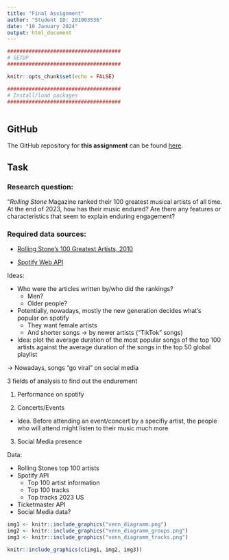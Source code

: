 ```yaml
---
title: "Final Assignment"
author: "Student ID: 201903536"
date: "10 January 2024"
output: html_document
---
```


```r
#####################################
# SETUP
#####################################

knitr::opts_chunk$set(echo = FALSE) 

#####################################
# Install/load packages
#####################################



```


## GitHub

The GitHub repository for **this assignment** can be found [here](https://github.com/emmi3105/472_final).

## Task

### Research question:

"_Rolling Stone_ Magazine ranked their 100 greatest musical artists of all time. At the end of 2023, how has their music endured? Are there any features or characteristics that seem to explain enduring engagement? 

### Required data sources:

- [Rolling Stone's 100 Greatest Artists, 2010](https://www.rollingstone.com/music/music-lists/100-greatest-artists-147446/)

- [Spotify Web API](https://developer.spotify.com/documentation/web-api)






Ideas:

- Who were the articles written by/who did the rankings?
  - Men?
  - Older people?

- Potentially, nowadays, mostly the new generation decides what's popular on spotify
  - They want female artists
  - And shorter songs -> by newer artists ("TikTok" songs)
  
  
- Idea: plot the average duration of the most popular songs of the top 100 artists against the average duration of the songs in the top 50 global playlist

-> Nowadays, songs "go viral" on social media

3 fields of analysis to find out the endurement

1. Performance on spotify

2. Concerts/Events
  - Idea. Before attending an event/concert by a specifiy artist, the people who will attend might listen to their music much more
  
3. Social Media presence


Data:

- Rolling Stones top 100 artists
- Spotify API
  - Top 100 artist information
  - Top 100 tracks
  - Top tracks 2023 US
- Ticketmaster API
- Social Media data?



```r
img1 <- knitr::include_graphics("venn_diagramm.png")
img2 <- knitr::include_graphics("venn_diagramm_groups.png")
img3 <- knitr::include_graphics("venn_diagramm_tracks.png")

knitr::include_graphics(c(img1, img2, img3))
```


  
